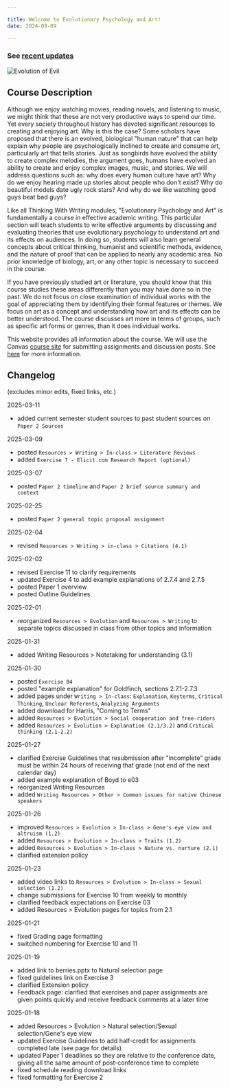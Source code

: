 ```yaml
---

title: Welcome to Evolutionary Psychology and Art!
date: 2024-09-09

---
```


### See [recent updates](/#changelog)

<img src="/images/evolution_of_evil.jpg" alt="Evolution of Evil" />

## Course Description

Although we enjoy watching movies, reading novels, and listening to music, we might think that these are not very productive ways to spend our time. Yet every society throughout history has devoted significant resources to creating and enjoying art. Why is this the case? Some scholars have proposed that there is an evolved, biological "human nature" that can help explain why people are psychologically inclined to create and consume art, particularly art that tells stories. Just as songbirds have evolved the ability to create complex melodies, the argument goes, humans have evolved an ability to create and enjoy complex images, music, and stories. We will address questions such as: why does every human culture have art? Why do we enjoy hearing made up stories about people who don't exist? Why do beautiful models date ugly rock stars? And why do we like watching good guys beat bad guys?

Like all Thinking With Writing modules, "Evolutionary Psychology and Art" is fundamentally a course in effective academic writing. This particular section will teach students to write effective arguments by discussing and evaluating theories that use evolutionary psychology to understand art and its effects on audiences. In doing so, students will also learn general concepts about critical thinking, humanist and scientific methods, evidence, and the nature of proof that can be applied to nearly any academic area. No prior knowledge of biology, art, or any other topic is necessary to succeed in the course.

If you have previously studied art or literature, you should know that this course studies these areas differently than you may have done so in the past. We do not focus on close examination of individual works with the goal of appreciating them by identifying their formal features or themes. We focus on art as a concept and understanding how art and its effects can be better understood. The course discusses art more in terms of groups, such as specific art forms or genres, than it does individual works.

This website provides all information about the course. We will use the Canvas [course site](https://canvas.nus.edu.sg/courses/66393) for submitting assignments and discussion posts. See [here](/course-ntw2029/course-info/tech-guidelines) for more information.

## Changelog
(excludes minor edits, fixed links, etc.)

2025-03-11
- added current semester student sources to past student sources on `Paper 2 Sources`

2025-03-09

- posted `Resources > Writing > In-class > Literature Reviews`
- added `Exercise 7 - Elicit.com Research Report (optional)`

2025-03-07

- posted `Paper 2 timeline` and `Paper 2 brief source summary and context`

2025-02-25

- posted `Paper 2 general topic proposal assignment`

2025-02-04

- revised `Resources > Writing > in-class > Citations (4.1)`

2025-02-02

- revised Exercise 11 to clarify requirements
- updated Exercise 4 to add example explanations of 2.7.4 and 2.7.5
- posted Paper 1 overview
- posted Outline Guidelines

2025-02-01

- reorganized `Resources > Evolution` and `Resources > Writing` to separate topics discussed in class from other topics and information

2025-01-31

- added Writing Resources > Notetaking for understanding (3.1)

2025-01-30

- posted `Exercise 04`
- posted "example explanation" for Goldfinch, sections 2.7.1-2.7.3
- added pages under `Writing > In-class`:  `Explanation`, `Keyterms`, `Critical Thinking`, `Unclear Referents`, `Analyzing Arguments`
- added download for Harris, "Coming to Terms"
- added `Resources > Evolution > Social cooperation and free-riders`
- added `Resources > Evolution > Explanation (2.1/3.2)` and `Critical thinking (2.1-2.2)`

2025-01-27

- clarified Exercise Guidelines that resubmission after "incomplete" grade must be within 24 hours of receiving that grade (not end of the next calendar day)
- added example explanation of Boyd to e03
- reorganized Writing Resources
- added `Writing Resources > Other > Common issues for native Chinese speakers`


2025-01-26

- improved `Resources > Evolution > In-class > Gene's eye view and altruism (1.2)`
- added `Resources > Evolution > In-class > Traits (1.2)`
- added `Resources > Evolution > In-class > Nature vs. nurture (2.1)`
- clarified extension policy

2025-01-23

- added video links to `Resources > Evolution > In-class > Sexual selection (1.2)`
- change submissions for Exercise 10 from weekly to monthly
- clarified feedback expectations on Exercise 03
- added Resources > Evolution pages for topics from 2.1

2025-01-21

- fixed Grading page formatting
- switched numbering for Exercise 10 and 11

2025-01-19

- added link to berries.pptx to Natural selection page
- fixed guidelines link on Exercise 3
- clarified Extension policy
- Feedback page: clarified that exercises and paper assignments are given points quickly and receive feedback comments at a later time

2025-01-18

- added Resources > Evolution > Natural selection/Sexual selection/Gene's eye view
- updated Exercise Guidelines to add half-credit for assignments completed late (see page for details)
- updated Paper 1 deadlines so they are relative to the conference date, giving all the same amount of post-conference time to complete
- fixed schedule reading download links
- fixed formatting for Exercise 2
